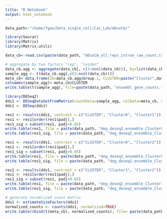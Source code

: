 ```yaml
---
title: "R Notebook"
output: html_notebook
---
```


```r

data_path<-"/home/fgao/Data_single_cell/Cai_Lab/mDuxCA/"

library(Seurat)
library(Matrix)
library(Matrix.utils)

data_cb<-read.csv(paste(data_path, "mDuxCA_all_reps_intron_raw_count.csv", sep=""), header=T, row.names=1)

# aggregate by two factors "rep", "leiden"
data_cb.agg <- aggregate(data_cb[, c(3:ncol(data_cb))], by=list(data_cb$rep, data_cb$leiden), sum)
sample_agg <- t(data_cb.agg[,c(3:ncol(data_cb))])
meta_cb<-data.frame(ID=data_cb.agg$Group.1, CLUSTER=paste("Cluster",data_cb.agg$Group.2, sep=""))
colnames(sample_agg)<-meta_cb$CLUSTER
write.table(t(sample_agg), file=paste(data_path, "ensembl_gene_counts.txt", sep=""), quote=F, sep="\t", col.names=F)

library(DESeq2)  
dds1 <- DESeqDataSetFromMatrix(countData=sample_agg, colData=meta_cb, design=~CLUSTER)
dds1 <- DESeq(dds1)

res1 <- results(dds1, contrast = c("CLUSTER", "Cluster0", "Cluster1"))
res1 <- res1[order(res1$padj),]
res1_sig = subset(res1, padj<0.05)
write.table(res1, file = paste(data_path, "deg_deseq2_ensemble_Cluster0_Cluster1.txt", sep=""), quote=F, sep="\t")
write.table(res1_sig, file = paste(data_path, "deg_deseq2_ensemble_Cluster0_Cluster1_sig.txt", sep=""), quote=F, sep="\t")

res1 <- results(dds1, contrast = c("CLUSTER", "Cluster0", "Cluster2"))
res1 <- res1[order(res1$padj),]
res1_sig = subset(res1, padj<0.05)
write.table(res1, file = paste(data_path, "deg_deseq2_ensemble_Cluster0_Cluster2.txt", sep=""), quote=F, sep="\t")
write.table(res1_sig, file = paste(data_path, "deg_deseq2_ensemble_Cluster0_Cluster2_sig.txt", sep=""), quote=F, sep="\t")

res1 <- results(dds1, contrast = c("CLUSTER", "Cluster1", "Cluster2"))
res1 <- res1[order(res1$padj),]
res1_sig = subset(res1, padj<0.05)
write.table(res1, file = paste(data_path, "deg_deseq2_ensemble_Cluster1_Cluster2.txt", sep=""), quote=F, sep="\t")
write.table(res1_sig, file = paste(data_path, "deg_deseq2_ensemble_Cluster1_Cluster2_sig.txt", sep=""), quote=F, sep="\t")

# generate noramlized count matrix
dds1 <- estimateSizeFactors(dds1)
normalized_counts <- counts(dds1, normalized=TRUE)
write.table(rbind(t(meta_cb), normalized_counts), file= paste(data_path, "ensembl_gene_counts_normalized.txt", sep=""), sep="\t", quote=F, col.names=F)

```

